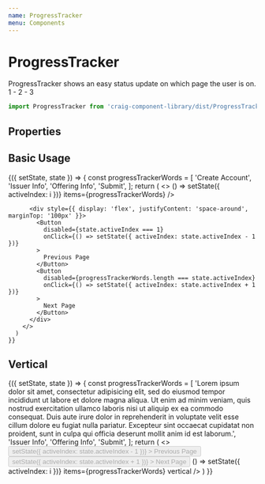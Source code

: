 ```yaml
---
name: ProgressTracker
menu: Components
---
```



# ProgressTracker

ProgressTracker shows an easy status update on which page the user is on. 1 - 2 - 3

```javascript
import ProgressTracker from 'craig-component-library/dist/ProgressTracker'
```

## Properties

<PropsTable of={ProgressTracker} />


## Basic Usage

<Playground>
  <Component
    initialState={{
      activeIndex: 1
    }}
  >
    {({ setState, state }) => {
      const progressTrackerWords = [
        'Create Account',
        'Issuer Info',
        'Offering Info',
        'Submit',
      ];
      return (
        <>
          <ProgressTracker
            activeIndex={state.activeIndex}
            selectIndex={(i) => () => setState({ activeIndex: i })}
            items={progressTrackerWords}
          />

          <div style={{ display: 'flex', justifyContent: 'space-around', marginTop: '100px' }}>
            <Button
              disabled={state.activeIndex === 1}
              onClick={() => setState({ activeIndex: state.activeIndex - 1 })}
            >
              Previous Page
            </Button>
            <Button
              disabled={progressTrackerWords.length === state.activeIndex}
              onClick={() => setState({ activeIndex: state.activeIndex + 1 })}
            >
              Next Page
            </Button>
          </div>
        </>
      )
    }}
  </Component>
</Playground>

## Vertical

<Playground>
  <Component
    initialState={{
      activeIndex: 1
    }}
  >
    {({ setState, state }) => {
      const progressTrackerWords = [
        'Lorem ipsum dolor sit amet, consectetur adipisicing elit, sed do eiusmod tempor incididunt ut labore et dolore magna aliqua. Ut enim ad minim veniam, quis nostrud exercitation ullamco laboris nisi ut aliquip ex ea commodo consequat. Duis aute irure dolor in reprehenderit in voluptate velit esse cillum dolore eu fugiat nulla pariatur. Excepteur sint occaecat cupidatat non proident, sunt in culpa qui officia deserunt mollit anim id est laborum.',
        'Issuer Info',
        'Offering Info',
        'Submit',
      ];
      return (
        <>
          <Row>
            <Button
              disabled={state.activeIndex === 1}
              onClick={() => setState({ activeIndex: state.activeIndex - 1 })}
            >
              Previous Page
            </Button>
            <Button
              disabled={progressTrackerWords.length === state.activeIndex}
              onClick={() => setState({ activeIndex: state.activeIndex + 1 })}
            >
              Next Page
            </Button>
          </Row>
          <ProgressTracker
            activeIndex={state.activeIndex}
            selectIndex={(i) => () => setState({ activeIndex: i })}
            items={progressTrackerWords}
            vertical
          />
        </>
      )
    }}
  </Component>
</Playground>
